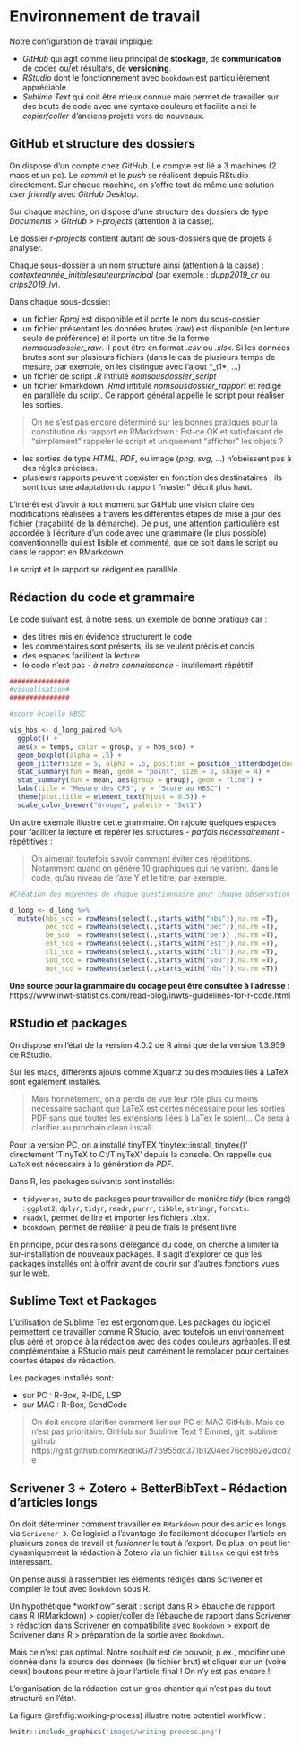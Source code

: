 # Environnement de travail

Notre configuration de travail implique:

+ *GitHub* qui agit comme lieu principal de **stockage**, de **communication** de codes ou/et résultats, de **versioning**. 
+ *RStudio* dont le fonctionnement avec `bookdown` est particulièrement appréciable
+ *Sublime Text* qui doit être mieux connue mais permet de travailler sur des bouts de code avec une syntaxe couleurs et facilite ainsi le *copier/coller* d'anciens projets vers de nouveaux.

## GitHub et structure des dossiers

<!-- explication, avantages, inconvénients 

reprendre le démarrage de projets depuis le site de Silvia -->

On dispose d'un compte chez *GitHub*. Le compte est lié à 3 machines (2 macs et un pc). Le *commit* et le *push* se réalisent depuis RStudio directement. Sur chaque machine, on s'offre tout de même une solution *user friendly* avec *GitHub Desktop*.

Sur chaque machine, on dispose d'une structure des dossiers de type *Documents > GitHub > r-projects* (attention à la casse).

Le dossier *r-projects* contient autant de sous-dossiers que de projets à analyser. 

Chaque sous-dossier a un nom structuré ainsi (attention à la casse) : *contexteannée_initialesauteurprincipal* (par exemple : *dupp2019_cr* ou *crips2019_lv*).

Dans chaque sous-dossier:

+ un fichier *Rproj* est disponible et il porte le nom du sous-dossier
+ un fichier présentant les données brutes (raw) est disponible (en lecture seule de préférence) et il porte un titre de la forme *nomsousdossier_raw*. Il peut être en format *.csv* ou *.xlsx*. Si les données brutes sont sur plusieurs fichiers (dans le cas de plusieurs temps de mesure, par exemple, on les distingue avec l'ajout *_t1*, ...)
+ un fichier de script *.R* intitulé *nomsousdossier_script*
+ un fichier Rmarkdown *.Rmd* intitulé *nomsousdossier_rapport* et rédigé en parallèle du script. Ce rapport général appelle le script pour réaliser les sorties.

> On ne s'est pas encore déterminé sur les bonnes pratiques pour la constitution du rapport en RMarkdown : Est-ce OK et satisfaisant de "simplement" rappeler le script et uniquement "afficher" les objets ?

+ les sorties de type *HTML*, *PDF*, ou image (*png*, *svg*, ...) n'obéissent pas à des règles précises.
+ plusieurs rapports peuvent coexister en fonction des destinataires ; ils sont tous une adaptation du rapport "master" décrit plus haut.

L'intérêt est d'avoir à tout moment sur GitHub une vision claire des modifications réalisées à travers les différentes étapes de mise à jour des fichier (traçabilité de la démarche). De plus, une attention particulière est accordée à l'écriture d'un code avec une grammaire (le plus possible) conventionnelle qui est lisible et commenté, que ce soit dans le script ou dans le rapport en RMarkdown.

Le script et le rapport se rédigent en parallèle.

## Rédaction du code et grammaire

Le code suivant est, à notre sens, un exemple de bonne pratique car :

+ des titres mis en évidence structurent le code
+ les commentaires sont présents; ils se veulent précis et concis
+ des espaces facilitent la lecture
+ le code n'est pas *- à notre connaissance -* inutilement répétitif

```r
###############
#visualisation#
###############

#score échelle HBSC

vis_hbs <- d_long_paired %>% 
  ggplot() +
  aes(x = temps, color = group, y = hbs_sco) +
  geom_boxplot(alpha = .5) +
  geom_jitter(size = 5, alpha = .5, position = position_jitterdodge(dodge.width=.7, jitter.width = .2)) +
  stat_summary(fun = mean, geom = "point", size = 3, shape = 4) +
  stat_summary(fun = mean, aes(group = group), geom = "line") +
  labs(title = "Mesure des CPS", y = "Score au HBSC") +
  theme(plot.title = element_text(hjust = 0.5)) +
  scale_color_brewer("Groupe", palette = "Set1")
```

Un autre exemple illustre cette grammaire. On rajoute quelques espaces pour faciliter la lecture et repérer les structures *- parfois nécessairement -* répétitives :

> On aimerait toutefois savoir comment éviter ces répétitions. Notamment quand on génère 10 graphiques qui ne varient, dans le code, qu'au niveau de l'axe Y et le titre, par exemple.

```r
#Création des moyennes de chaque questionnaire pour chaque observation

d_long <- d_long %>% 
  mutate(hbs_sco = rowMeans(select(.,starts_with("hbs")),na.rm =T),
         pec_sco = rowMeans(select(.,starts_with("pec")),na.rm =T),
         be_sco  = rowMeans(select(.,starts_with("be")) ,na.rm =T),
         est_sco = rowMeans(select(.,starts_with("est")),na.rm =T),
         cli_sco = rowMeans(select(.,starts_with("cli")),na.rm =T),
         sou_sco = rowMeans(select(.,starts_with("sou")),na.rm =T),
         mot_sco = rowMeans(select(.,starts_with("hbs")),na.rm =T))
```

**Une source pour la grammaire du codage peut être consultée à l'adresse :** https://www.inwt-statistics.com/read-blog/inwts-guidelines-for-r-code.html 

## RStudio et packages

On dispose en l'état de la version 4.0.2 de R ainsi que de la version 1.3.959 de RStudio.

Sur les macs, différents ajouts comme Xquartz ou des modules liés à LaTeX sont également installés.

> Mais honnêtement, on a perdu de vue leur rôle plus ou moins nécessaire sachant que LaTeX est certes nécessaire pour les sorties PDF sans que toutes les extensions liées à LaTex le soient... Ce sera à clarifier au prochain clean install.

Pour la version PC, on a installé tinyTEX 'tinytex::install_tinytex()' directement 'TinyTeX to C:\Users\nbr\AppData\Roaming/TinyTeX' depuis la console. On rappelle que `LaTeX` est nécessaire à la génération de *PDF*.

Dans R, les packages suivants sont installés:

+ `tidyverse`, suite de packages pour travailler de manière *tidy* (bien rangé) : `ggplot2`, `dplyr`, `tidyr`, `readr`, `purrr`, `tibble`, `stringr`, `forcats`.
+ `readxl`, permet de lire et importer les fichiers .xlsx.
+ `bookdown`, permet de réaliser à peu de frais le présent livre

En principe, pour des raisons d'élégance du code, on cherche à limiter la sur-installation de nouveaux packages. Il s'agit d'explorer ce que les packages installés ont à offrir avant de courir sur d'autres fonctions vues sur le web.

## Sublime Text et Packages

L'utilisation de Sublime Tex est ergonomique. Les packages du logiciel permettent de travailler comme R Studio, avec toutefois un environnement plus aéré et propice à la rédaction avec des codes couleurs agréables. Il est complémentaire à RStudio mais peut carrément le remplacer pour certaines courtes étapes de rédaction.

Les packages installés sont:

+ sur PC : R-Box, R-IDE, LSP
+ sur MAC : R-Box, SendCode

> On doit encore clarifier comment lier sur PC et MAC GitHub. Mais ce n'est pas prioritaire. GitHub sur Sublime Text ? Emmet, git, sublime github. https://gist.github.com/KedrikG/f7b955dc371b1204ec76ce862e2dcd2e

## Scrivener 3 + Zotero + BetterBibText - Rédaction d'articles longs

On doit déterminer comment travailler en `RMarkdown` pour des articles longs via `Scrivener 3`. Ce logiciel a l'avantage de facilement découper l'article en plusieurs zones de travail et *fusionner* le tout à l'export. De plus, on peut lier dynamiquement la rédaction à Zotero via un fichier `Bibtex` ce qui est très intéressant.

On pense aussi à rassembler les éléments rédigés dans Scrivener et compiler le tout avec `Bookdown` sous R.

Un hypothétique *workflow" serait : script dans R > ébauche de rapport dans R (RMarkdown) > copier/coller de l'ébauche de rapport dans Scrivener > rédaction dans Scrivener en compatibilité avec `Bookdown` > export de Scrivener dans R > préparation de la sortie avec `Bookdown`.

Mais ce n'est pas optimal. Notre souhait est de pouvoir, p.ex., modifier une donnée dans la source des données (le fichier brut) et cliquer sur un (voire deux) boutons pour mettre à jour l'article final ! On n'y est pas encore !!

L'organisation de la rédaction est un gros chantier qui n'est pas du tout structuré en l'état.

La figure \@ref(fig:working-process) illustre notre potentiel workflow :
```r
knitr::include_graphics('images/writing-process.png')
```
